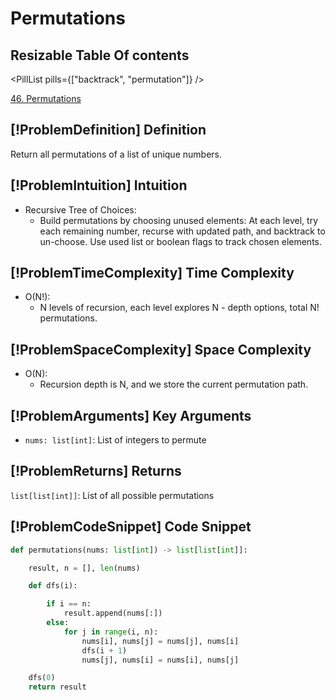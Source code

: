 # Permutations

## Resizable Table Of contents

<DifficultyBadge difficulty="medium" />

<PillList pills={["backtrack", "permutation"]} />

[46. Permutations](https://leetcode.com/problems/permutations)

## [!ProblemDefinition] Definition

Return all permutations of a list of unique numbers.

## [!ProblemIntuition] Intuition

- Recursive Tree of Choices:
    - Build permutations by choosing unused elements: At each level, try each remaining number, recurse with updated path, and backtrack to un-choose. Use used list or boolean flags to track chosen elements.

## [!ProblemTimeComplexity] Time Complexity

- O(N!):
    - N levels of recursion, each level explores N - depth options, total N! permutations.

## [!ProblemSpaceComplexity] Space Complexity

- O(N):
    - Recursion depth is N, and we store the current permutation path.

## [!ProblemArguments] Key Arguments

- `nums: list[int]`: List of integers to permute

## [!ProblemReturns] Returns

`list[list[int]]`: List of all possible permutations

## [!ProblemCodeSnippet] Code Snippet

```python meta="source=problems/46-permutations/solution.py"
def permutations(nums: list[int]) -> list[list[int]]:

    result, n = [], len(nums)

    def dfs(i):

        if i == n:
            result.append(nums[:])
        else:
            for j in range(i, n):
                nums[i], nums[j] = nums[j], nums[i]
                dfs(i + 1)
                nums[j], nums[i] = nums[i], nums[j]

    dfs(0)
    return result
```

